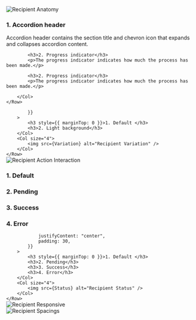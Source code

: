 

<Section title="Anatomy" border={true}>
	<Row>
		<Col style={{padding: 30}}>
    		<img src={Anatomy} alt="Recipient Anatomy" />
    	</Col>
		<Col>
    		<h3 style={{marginTop: 0}}>1. Accordion header</h3>
    		<p>Accordion header contains the section title and chevron icon that expands and collapses accordion content.</p>

    		<h3>2. Progress indicator</h3>
    		<p>The progress indicator indicates how much the process has been made.</p>

    		<h3>2. Progress indicator</h3>
    		<p>The progress indicator indicates how much the process has been made.</p>

    	</Col>
    </Row>

</Section>

<Section title="Variation" border={true}>
	<Row>
		<Col
			style={{
				display: "flex",
				flexDirection: "column",
				justifyContent: "center",

    		}}
    	>
    		<h3 style={{ marginTop: 0 }}>1. Default </h3>
    		<h3>2. Light background</h3>
    	</Col>
    	<Col size="4">
    		<img src={Variation} alt="Recipient Variation" />
    	</Col>
    </Row>

</Section>

<Section title="Action Interaction" border={true}>
	<Row>
		<Col size="4">
			<img src={ActionInteraction} alt="Recipient Action Interaction" />
		</Col>
		<Col
			style={{
				display: "flex",
				flexDirection: "column",
				alignItems: "center",
				justifyContent: "center",
				padding: 30,
			}}
		>
			<h3 style={{ marginTop: 0 }}>1. Default </h3>
			<h3>2. Pending</h3>
			<h3>3. Success</h3>
			<h3>4. Error</h3>
		</Col>
	</Row>
</Section>

<Section title="Reciepient Status" border={true}>
	<Row>
		<Col
			style={{
				display: "flex",
				flexDirection: "column",

    			justifyContent: "center",
    			padding: 30,
    		}}
    	>
    		<h3 style={{ marginTop: 0 }}>1. Default </h3>
    		<h3>2. Pending</h3>
    		<h3>3. Success</h3>
    		<h3>4. Error</h3>
    	</Col>
    	<Col size="4">
    		<img src={Status} alt="Recipient Status" />
    	</Col>
    </Row>

</Section>

<Section title="Responsive" border={true}>
	<img src={Responsive} alt="Recipient Responsive" />
</Section>

<Section title="Spacings" border={true}>
	<img src={Spacings} alt="Recipient Spacings" />
</Section>

